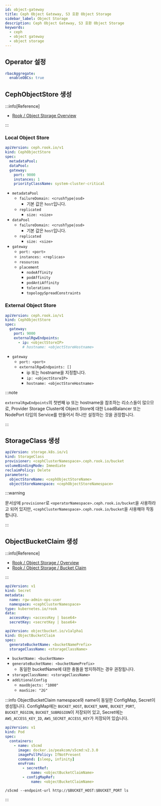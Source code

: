 ```yaml
---
id: object-gateway
title: Ceph Object Gateway, S3 호환 Object Storage
sidebar_label: Object Storage
description: Ceph Object Gateway, S3 호환 Object Storage
keywords:
  - ceph
  - object gateway
  - object storage
---
```


## Operator 설정

```yaml title="rook-ceph-values.yaml"
rbacAggregate:
  enableOBCs: true
```

## CephObjectStore 생성

:::info[Reference]

- [Rook / Object Storage Overview](https://rook.io/docs/rook/latest-release/Storage-Configuration/Object-Storage-RGW/object-storage/)

:::

### Local Object Store

```yaml
apiVersion: ceph.rook.io/v1
kind: CephObjectStore
spec:
  metadataPool:
  dataPool:
  gateway:
    port: 9000
    instances: 1
    priorityClassName: system-cluster-critical
```

- `metadataPool`
  - `failureDomain: <crushType|osd>`
    - 기본 값은 `host`입니다.
  - `replicated`
    - `size: <size>`
- `dataPool`
  - `failureDomain: <crushType|osd>`
    - 기본 값은 `host`입니다.
  - `replicated`
    - `size: <size>`
- `gateway`
  - `port: <port>`
  - `instances: <replicas>`
  - `resources`
  - `placement`
    - `nodeAffinity`
    - `podAffinity`
    - `podAntiAffinity`
    - `tolerations`
    - `topologySpreadConstraints`

### External Object Store

```yaml
apiVersion: ceph.rook.io/v1
kind: CephObjectStore
spec:
  gateway:
    port: 9000
    externalRgwEndpoints:
      - ip: <objectStoreIP>
        # hostname: <objectStoreHostname>
```

- `gateway`
  - `port: <port>`
  - `externalRgwEndpoints: []`
    - ip 또는 hostname을 지정합니다.
    - `ip: <objectStoreIP>`
    - `hostname: <objectStoreHostname>`

:::note

`externalRgwEndpoints`의 첫번째 ip 또는 hostname을 참조하는 리소스들이 많으므로, Provider Storage Cluster에 Object Store에 대한 LoadBalancer 또는 NodePort 타입의 Service를 만들어서 하나만 설정하는 것을 권장합니다.

:::

## StorageClass 생성

```yaml
apiVersion: storage.k8s.io/v1
kind: StorageClass
provisioner: <cephClusterNamespace>.ceph.rook.io/bucket
volumeBindingMode: Immediate
reclaimPolicy: Delete
parameters:
  objectStoreName: <cephObjectStoreName>
  objectStoreNamespace: <cephObjectStoreNamespace>
```

:::warning

문서상에 `provisioner`로 `<operatorNamespace>.ceph.rook.io/bucket`을 사용하라고 되어 있지만, `<cephClusterNamespace>.ceph.rook.io/bucket`을 사용해야 작동합니다.

:::

## ObjectBucketClaim 생성

:::info[Reference]

- [Rook / Object Storage / Overview](https://rook.io/docs/rook/latest-release/Storage-Configuration/Object-Storage-RGW/object-storage/)
- [Rook / Object Storage / Bucket Claim](https://rook.io/docs/rook/latest-release/Storage-Configuration/Object-Storage-RGW/ceph-object-bucket-claim/)

:::

```yaml
apiVersion: v1
kind: Secret
metadata:
  name: rgw-admin-ops-user
  namespace: <cephClusterNamespace>
type: kubernetes.io/rook
data:
  accessKey: <accessKey | base64>
  secretKey: <secretKey | base64>
```

```yaml
apiVersion: objectbucket.io/v1alpha1
kind: ObjectBucketClaim
spec:
  generateBucketName: <bucketNamePrefix>
  storageClassName: <storageClassName>
```

- `bucketName: <bucketName>`
- `generateBucketName: <bucketNamePrefix>`
  - 동일한 bucketName에 대한 충돌을 방지하려는 경우 권장됩니다.
- `storageClassName: <storageClassName>`
- `additionalConfig`
  - `maxObjects: "1000"`
  - `maxSize: "2G"`

:::info
ObjectBucketClaim namespace와 name이 동일한 ConfigMap, Secret이 생성됩니다. ConfigMap에는 `BUCKET_HOST`, `BUCKET_NAME`, `BUCKET_PORT`, `BUCKET_REGION`, `BUCKET_SUBREGION`이 저장되어 있고, Secret에는 `AWS_ACCESS_KEY_ID`, `AWS_SECRET_ACCESS_KEY`가 저장되어 있습니다.

```yaml
apiVersion: v1
kind: Pod
spec:
  containers:
    - name: s5cmd
      image: docker.io/peakcom/s5cmd:v2.3.0
      imagePullPolicy: IfNotPresent
      command: [sleep, infinity]
      envFrom:
        - secretRef:
            name: <objectBucketClaimName>
        - configMapRef:
            name: <objectBucketClaimName>
```

```shell
/s5cmd --endpoint-url http://$BUCKET_HOST:$BUCKET_PORT ls
```

:::
